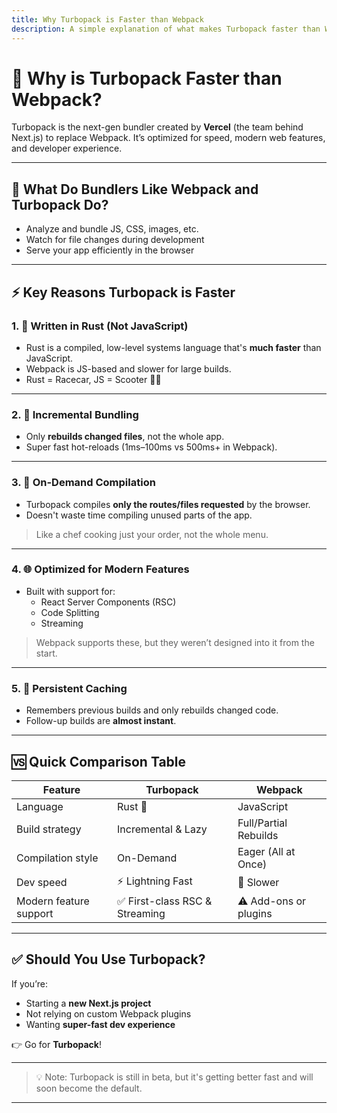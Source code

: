 ```yaml
---
title: Why Turbopack is Faster than Webpack
description: A simple explanation of what makes Turbopack faster than Webpack in Next.js
---
```


# 🚀 Why is Turbopack Faster than Webpack?

Turbopack is the next-gen bundler created by **Vercel** (the team behind Next.js) to replace Webpack. It’s optimized for speed, modern web features, and developer experience.

---

## 🧠 What Do Bundlers Like Webpack and Turbopack Do?

- Analyze and bundle JS, CSS, images, etc.
- Watch for file changes during development
- Serve your app efficiently in the browser

---

## ⚡ Key Reasons Turbopack is Faster

### 1. 🦀 Written in Rust (Not JavaScript)
- Rust is a compiled, low-level systems language that's **much faster** than JavaScript.
- Webpack is JS-based and slower for large builds.
- Rust = Racecar, JS = Scooter 🚗💨

---

### 2. 🧩 Incremental Bundling
- Only **rebuilds changed files**, not the whole app.
- Super fast hot-reloads (1ms–100ms vs 500ms+ in Webpack).

---

### 3. 📁 On-Demand Compilation
- Turbopack compiles **only the routes/files requested** by the browser.
- Doesn't waste time compiling unused parts of the app.

> Like a chef cooking just your order, not the whole menu.

---

### 4. 🌐 Optimized for Modern Features
- Built with support for:
  - React Server Components (RSC)
  - Code Splitting
  - Streaming

> Webpack supports these, but they weren’t designed into it from the start.

---

### 5. 🧠 Persistent Caching
- Remembers previous builds and only rebuilds changed code.
- Follow-up builds are **almost instant**.

---

## 🆚 Quick Comparison Table

| Feature              | **Turbopack**              | **Webpack**              |
|----------------------|-----------------------------|---------------------------|
| Language             | Rust 🦀                    | JavaScript                |
| Build strategy       | Incremental & Lazy         | Full/Partial Rebuilds     |
| Compilation style    | On-Demand                  | Eager (All at Once)       |
| Dev speed            | ⚡ Lightning Fast           | 🐢 Slower                 |
| Modern feature support | ✅ First-class RSC & Streaming | ⚠️ Add-ons or plugins      |

---

## ✅ Should You Use Turbopack?

If you’re:
- Starting a **new Next.js project**
- Not relying on custom Webpack plugins
- Wanting **super-fast dev experience**

👉 Go for **Turbopack**!

---

> 💡 Note: Turbopack is still in beta, but it's getting better fast and will soon become the default.

---